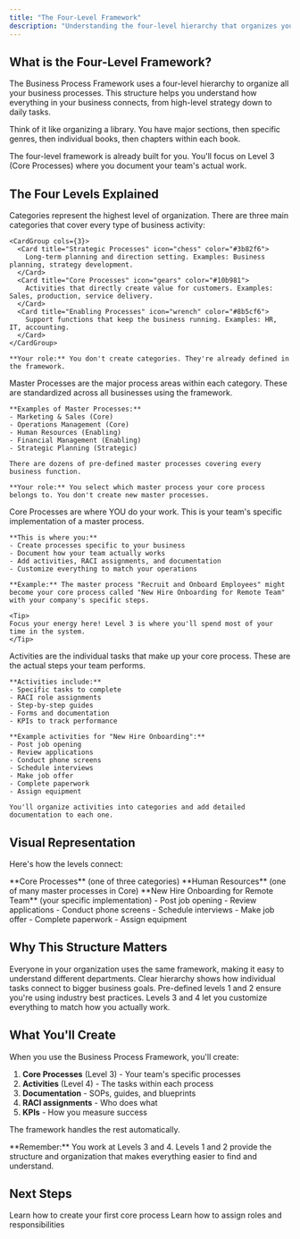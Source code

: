 ```yaml
---
title: "The Four-Level Framework"
description: "Understanding the four-level hierarchy that organizes your business processes"
---
```


## What is the Four-Level Framework?

The Business Process Framework uses a four-level hierarchy to organize all your business processes. This structure helps you understand how everything in your business connects, from high-level strategy down to daily tasks.

Think of it like organizing a library. You have major sections, then specific genres, then individual books, then chapters within each book.

<Info>
The four-level framework is already built for you. You'll focus on Level 3 (Core Processes) where you document your team's actual work.
</Info>

## The Four Levels Explained

<AccordionGroup>
  <Accordion title="Level 1: Categories" icon="layer-group" defaultOpen>
    Categories represent the highest level of organization. There are three main categories that cover every type of business activity:

    <CardGroup cols={3}>
      <Card title="Strategic Processes" icon="chess" color="#3b82f6">
        Long-term planning and direction setting. Examples: Business planning, strategy development.
      </Card>
      <Card title="Core Processes" icon="gears" color="#10b981">
        Activities that directly create value for customers. Examples: Sales, production, service delivery.
      </Card>
      <Card title="Enabling Processes" icon="wrench" color="#8b5cf6">
        Support functions that keep the business running. Examples: HR, IT, accounting.
      </Card>
    </CardGroup>

    **Your role:** You don't create categories. They're already defined in the framework.
  </Accordion>

  <Accordion title="Level 2: Master Processes" icon="sitemap">
    Master Processes are the major process areas within each category. These are standardized across all businesses using the framework.

    **Examples of Master Processes:**
    - Marketing & Sales (Core)
    - Operations Management (Core)
    - Human Resources (Enabling)
    - Financial Management (Enabling)
    - Strategic Planning (Strategic)

    There are dozens of pre-defined master processes covering every business function.

    **Your role:** You select which master process your core process belongs to. You don't create new master processes.
  </Accordion>

  <Accordion title="Level 3: Core Processes (Your Work Lives Here)" icon="pen-to-square">
    Core Processes are where YOU do your work. This is your team's specific implementation of a master process.

    **This is where you:**
    - Create processes specific to your business
    - Document how your team actually works
    - Add activities, RACI assignments, and documentation
    - Customize everything to match your operations

    **Example:** The master process "Recruit and Onboard Employees" might become your core process called "New Hire Onboarding for Remote Team" with your company's specific steps.

    <Tip>
    Focus your energy here! Level 3 is where you'll spend most of your time in the system.
    </Tip>
  </Accordion>

  <Accordion title="Level 4: Activities" icon="list-check">
    Activities are the individual tasks that make up your core process. These are the actual steps your team performs.

    **Activities include:**
    - Specific tasks to complete
    - RACI role assignments
    - Step-by-step guides
    - Forms and documentation
    - KPIs to track performance

    **Example activities for "New Hire Onboarding":**
    - Post job opening
    - Review applications
    - Conduct phone screens
    - Schedule interviews
    - Make job offer
    - Complete paperwork
    - Assign equipment

    You'll organize activities into categories and add detailed documentation to each one.
  </Accordion>
</AccordionGroup>

## Visual Representation

Here's how the levels connect:

<Steps>
  <Step title="Level 1: Category">
    **Core Processes** (one of three categories)
  </Step>
  <Step title="Level 2: Master Process">
    **Human Resources** (one of many master processes in Core)
  </Step>
  <Step title="Level 3: Core Process (Your Work)">
    **New Hire Onboarding for Remote Team** (your specific implementation)
  </Step>
  <Step title="Level 4: Activities">
    - Post job opening
    - Review applications
    - Conduct phone screens
    - Schedule interviews
    - Make job offer
    - Complete paperwork
    - Assign equipment
  </Step>
</Steps>

## Why This Structure Matters

<CardGroup cols={2}>
  <Card title="Consistency" icon="arrows-to-circle">
    Everyone in your organization uses the same framework, making it easy to understand different departments.
  </Card>
  <Card title="Clarity" icon="lightbulb">
    Clear hierarchy shows how individual tasks connect to bigger business goals.
  </Card>
  <Card title="Standardization" icon="stamp">
    Pre-defined levels 1 and 2 ensure you're using industry best practices.
  </Card>
  <Card title="Flexibility" icon="wand-magic-sparkles">
    Levels 3 and 4 let you customize everything to match how you actually work.
  </Card>
</CardGroup>

## What You'll Create

When you use the Business Process Framework, you'll create:

1. **Core Processes** (Level 3) - Your team's specific processes
2. **Activities** (Level 4) - The tasks within each process
3. **Documentation** - SOPs, guides, and blueprints
4. **RACI assignments** - Who does what
5. **KPIs** - How you measure success

The framework handles the rest automatically.

<Note>
**Remember:** You work at Levels 3 and 4. Levels 1 and 2 provide the structure and organization that makes everything easier to find and understand.
</Note>

## Next Steps

<CardGroup cols={2}>
  <Card title="Creating Core Processes" icon="plus" href="/processes/creating-core-process">
    Learn how to create your first core process
  </Card>
  <Card title="Understanding RACI" icon="users" href="/processes/what-is-raci">
    Learn how to assign roles and responsibilities
  </Card>
</CardGroup>
